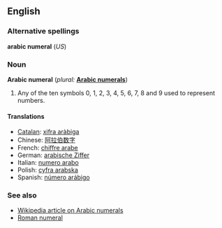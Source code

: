 ==English==

===Alternative spellings===
'''arabic numeral''' (''US'')

===Noun===
'''Arabic numeral'''  (''plural:'' '''[[Arabic numerals]]''')
# {{arithmetic}} Any of the ten symbols 0, 1, 2, 3, 4, 5, 6, 7, 8 and 9 used to represent numbers.  

====Translations====
*[[Catalan]]: [[xifra aràbiga]] {{f}}
*Chinese: [[阿拉伯数字]]
*French: [[chiffre arabe]] {{m}}
*German: [[arabische Ziffer]] {{f}}
*Italian: [[numero arabo]] {{m}}
*Polish: [[cyfra arabska]] {{f}}
*Spanish: [[número arábigo]] {{m}}

===See also===
*[[w:Arabic Numerals|Wikipedia article on Arabic numerals]]
*[[Roman numeral]]